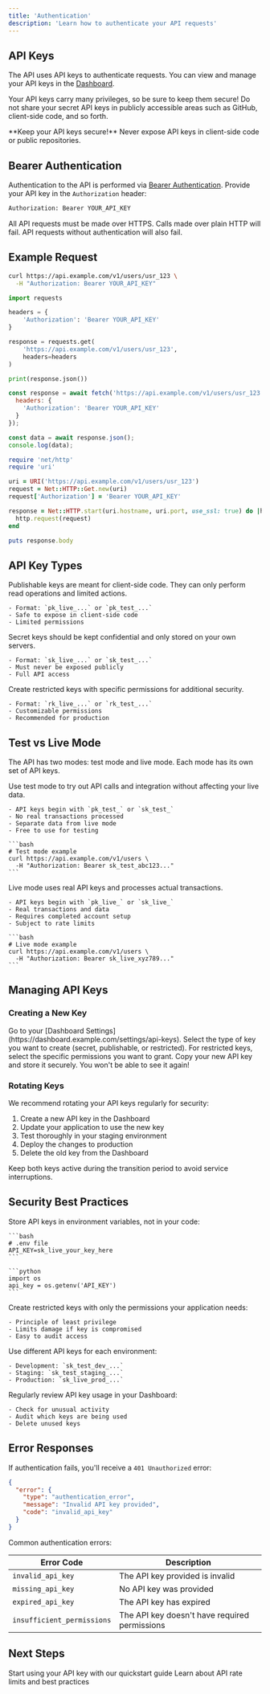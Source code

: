 ```yaml
---
title: 'Authentication'
description: 'Learn how to authenticate your API requests'
---
```


## API Keys

The API uses API keys to authenticate requests. You can view and manage your API keys in the [Dashboard](https://dashboard.example.com/settings/api-keys).

Your API keys carry many privileges, so be sure to keep them secure! Do not share your secret API keys in publicly accessible areas such as GitHub, client-side code, and so forth.

<Warning>
  **Keep your API keys secure!** Never expose API keys in client-side code or public repositories.
</Warning>

## Bearer Authentication

Authentication to the API is performed via [Bearer Authentication](https://swagger.io/docs/specification/authentication/bearer-authentication/). Provide your API key in the `Authorization` header:

```bash
Authorization: Bearer YOUR_API_KEY
```

All API requests must be made over HTTPS. Calls made over plain HTTP will fail. API requests without authentication will also fail.

## Example Request

<CodeGroup>

```bash cURL
curl https://api.example.com/v1/users/usr_123 \
  -H "Authorization: Bearer YOUR_API_KEY"
```

```python Python
import requests

headers = {
    'Authorization': 'Bearer YOUR_API_KEY'
}

response = requests.get(
    'https://api.example.com/v1/users/usr_123',
    headers=headers
)

print(response.json())
```

```javascript JavaScript
const response = await fetch('https://api.example.com/v1/users/usr_123', {
  headers: {
    'Authorization': 'Bearer YOUR_API_KEY'
  }
});

const data = await response.json();
console.log(data);
```

```ruby Ruby
require 'net/http'
require 'uri'

uri = URI('https://api.example.com/v1/users/usr_123')
request = Net::HTTP::Get.new(uri)
request['Authorization'] = 'Bearer YOUR_API_KEY'

response = Net::HTTP.start(uri.hostname, uri.port, use_ssl: true) do |http|
  http.request(request)
end

puts response.body
```

</CodeGroup>

## API Key Types

<AccordionGroup>
  <Accordion title="Publishable Keys" icon="eye">
    Publishable keys are meant for client-side code. They can only perform read operations and limited actions.

    - Format: `pk_live_...` or `pk_test_...`
    - Safe to expose in client-side code
    - Limited permissions
  </Accordion>

  <Accordion title="Secret Keys" icon="lock">
    Secret keys should be kept confidential and only stored on your own servers.

    - Format: `sk_live_...` or `sk_test_...`
    - Must never be exposed publicly
    - Full API access
  </Accordion>

  <Accordion title="Restricted Keys" icon="shield-halved">
    Create restricted keys with specific permissions for additional security.

    - Format: `rk_live_...` or `rk_test_...`
    - Customizable permissions
    - Recommended for production
  </Accordion>
</AccordionGroup>

## Test vs Live Mode

The API has two modes: test mode and live mode. Each mode has its own set of API keys.

<Tabs>
  <Tab title="Test Mode">
    Use test mode to try out API calls and integration without affecting your live data.

    - API keys begin with `pk_test_` or `sk_test_`
    - No real transactions processed
    - Separate data from live mode
    - Free to use for testing

    ```bash
    # Test mode example
    curl https://api.example.com/v1/users \
      -H "Authorization: Bearer sk_test_abc123..."
    ```
  </Tab>

  <Tab title="Live Mode">
    Live mode uses real API keys and processes actual transactions.

    - API keys begin with `pk_live_` or `sk_live_`
    - Real transactions and data
    - Requires completed account setup
    - Subject to rate limits

    ```bash
    # Live mode example
    curl https://api.example.com/v1/users \
      -H "Authorization: Bearer sk_live_xyz789..."
    ```
  </Tab>
</Tabs>

## Managing API Keys

### Creating a New Key

<Steps>
  <Step title="Navigate to API Keys">
    Go to your [Dashboard Settings](https://dashboard.example.com/settings/api-keys).
  </Step>

  <Step title="Click Create Key">
    Select the type of key you want to create (secret, publishable, or restricted).
  </Step>

  <Step title="Configure Permissions">
    For restricted keys, select the specific permissions you want to grant.
  </Step>

  <Step title="Save Securely">
    Copy your new API key and store it securely. You won't be able to see it again!
  </Step>
</Steps>

### Rotating Keys

We recommend rotating your API keys regularly for security:

1. Create a new API key in the Dashboard
2. Update your application to use the new key
3. Test thoroughly in your staging environment
4. Deploy the changes to production
5. Delete the old key from the Dashboard

<Note>
  Keep both keys active during the transition period to avoid service interruptions.
</Note>

## Security Best Practices

<AccordionGroup>
  <Accordion title="Environment Variables">
    Store API keys in environment variables, not in your code:

    ```bash
    # .env file
    API_KEY=sk_live_your_key_here
    ```

    ```python
    import os
    api_key = os.getenv('API_KEY')
    ```
  </Accordion>

  <Accordion title="Use Restricted Keys">
    Create restricted keys with only the permissions your application needs:

    - Principle of least privilege
    - Limits damage if key is compromised
    - Easy to audit access
  </Accordion>

  <Accordion title="Separate Keys per Environment">
    Use different API keys for each environment:

    - Development: `sk_test_dev_...`
    - Staging: `sk_test_staging_...`
    - Production: `sk_live_prod_...`
  </Accordion>

  <Accordion title="Monitor Key Usage">
    Regularly review API key usage in your Dashboard:

    - Check for unusual activity
    - Audit which keys are being used
    - Delete unused keys
  </Accordion>
</AccordionGroup>

## Error Responses

If authentication fails, you'll receive a `401 Unauthorized` error:

```json
{
  "error": {
    "type": "authentication_error",
    "message": "Invalid API key provided",
    "code": "invalid_api_key"
  }
}
```

Common authentication errors:

| Error Code | Description |
|------------|-------------|
| `invalid_api_key` | The API key provided is invalid |
| `missing_api_key` | No API key was provided |
| `expired_api_key` | The API key has expired |
| `insufficient_permissions` | The API key doesn't have required permissions |

## Next Steps

<CardGroup cols={2}>
  <Card
    title="Make Your First Request"
    icon="play"
    href="/quickstart"
  >
    Start using your API key with our quickstart guide
  </Card>
  <Card
    title="Rate Limits"
    icon="gauge"
    href="/guides/rate-limits"
  >
    Learn about API rate limits and best practices
  </Card>
</CardGroup>
